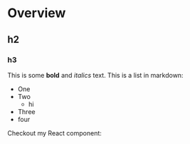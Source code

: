 # Overview

## h2

### h3

This is some **bold** and _italics_ text.
This is a list in markdown:

- One
- Two
  - hi
- Three
- four

Checkout my React component:
